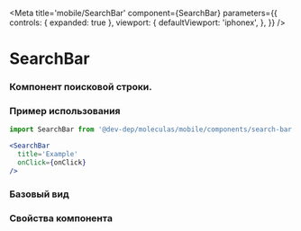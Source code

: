 

<Meta
  title='mobile/SearchBar'
  component={SearchBar}
  parameters={{
    controls: { expanded: true },
    viewport: {
      defaultViewport: 'iphonex',
    },
  }}
/>


# SearchBar
### Компонент поисковой строки.

### Пример использования
```jsx
import SearchBar from '@dev-dep/moleculas/mobile/components/search-bar';

<SearchBar
  title='Example'
  onClick={onClick}
/>
```

### Базовый вид

<Canvas>
  <Story story={Primary}/>
</Canvas>

### Свойства компонента
<ArgsTable of={SearchBar} />
